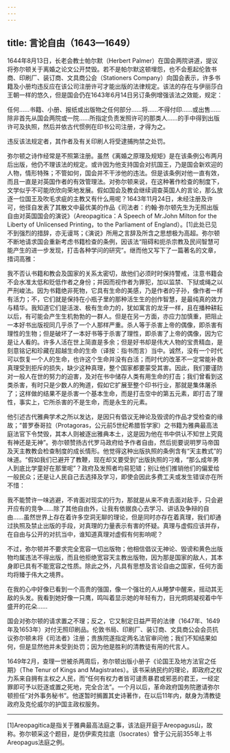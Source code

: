 ```yaml
---
---
---
```

title: 言论自由（1643—1649）
---




1644年8月13日，长老会教士帕尔默（Herbert Palmer）在国会两院讲道，提议将弥尔顿关于离婚之论文公开焚毁。若不是帕尔默这顿埋怨，也不会惹起伦敦书商、印刷厂、装订商、文具商公会（Stationers Company）向国会表示，许多书籍及小册均违反应在该公司注册许可才能出版的法律规定。该法的存在与伊丽莎白王朝一样的悠久，但是国会仍在1643年6月14日另订条例增强该法之效能，规定：

任何……书籍、小册、报纸或出版物之任何部分……将……不得付印……或出售……除非首先从国会两院或一院……所指定负责发照许可的那类人……的手中得到出版许可及执照，然后并依古代惯例在印书公司注册，才得为之。



违反该法规定者，其作者及有关印刷人将受逮捕拘禁之处罚。

弥尔顿之诗作经常是不照第注册。虽然《离婚之原理及规矩》是在该条例公布两月后出版，他仍不理该法的规定。或许因为他支持国会对抗国王，乃是国会新欢迎的人物，情形特殊；不管如何，国会并不干涉他的违法。但是该条例对他一直有效，而且一直是对英国作者的有效管理法。对弥尔顿来说，在这种著作检查的制度下，文学似乎不可能欣欣向荣地发展。假如国会及教会继续调查英国人的言论，那么放逐一位国王及吹毛求疵的主教又有什么用呢？1643年11月24日，未经注册及许可，他径自发表了其散文中最优美的作品《司法者：约翰·弥尔顿先生为无照出版自由对英国国会的演说》（Areopagitica：A Speech of Mr.John Milton for the Liberty of Unlicensed Printing，to the Parliament of England）。[1]此处已见不到强烈的措辞，亦无谩骂；《演说》所用之言辞及所含之思想极为高超。弥尔顿不断地请求国会重新考虑书籍检查的条例，因该法“阻碍和扼杀宗教及民间智慧可能产生的进一步发现，打击各种学问的研究”。继而他又写下了一篇著名的文章，措词高雅：

我不否认书籍和教会及国家的关系太密切，故他们必须时时保持警戒，注意书籍会不会水准太低和贬低作者之身份；并因而视作者为罪犯，加以监禁、下狱或绳之以严刑峻法。因为书籍绝非死物，它具有生命的美感，乃是作者的子孙，像作者一样有活力；不，它们就是保持在小瓶子里的那种活生生的创作智慧，是最纯真的效力与精华。我知道它们是活泼、极有生命力的，犹如寓言的龙牙一样，且在播种耕耘以后，有可能会产生生机勃勃的一群人。但是在另一方面，亦应力加慎重，把阻止一本好书出版视同几乎杀了一个人那样严重。杀人等于杀害上帝的偶像，即杀害有理性的生物；但是破坏了一本好书等于杀害了理性，即杀害了上帝的偶像，因为它是让人看的。许多人活在世上简直是多余；但是好书却是伟大人物的宝贵精血，是刻意铭记和珍藏在超越生命的生命（译按：指书而言）当中。诚然，没有一个时代可以恢复一个人的生命，也许这个生命并没有白活；而时代的改革不一定常能补救真理受到拒斥的损失，缺少这种真理，整个国家都要蒙受其害。因此，我们要谨防对一般人在世的努力的迫害，及对在书中储存人类有用生命的打击；我们曾看到这类杀害，有时只是少数人的殉道，假如它扩展至整个印书行业，那就是集体屠杀了；这样做的结果不是杀害一个基本生命，而是打击空中的第五元素，即打击了理性，事实上，它所杀害的不是生命，而是永生的元素。



他引述古代雅典学术之所以发达，是因只有倡议无神论及毁谤的作品才受检查的缘故；“普罗泰哥拉（Protagoras，公元前5世纪希腊哲学家）之书籍为雅典最高法庭法官下令焚毁，其本人则被逐出雅典本土，这是因为他在书中供认不知世上究竟有神还是无神”。弥尔顿赞扬古代罗马政府给予作者自由，然后扼要说明罗马帝国及天主教教会检查制度的成长情形。他觉得这种出版执照的条例含有“天主教式”的味道。“假如我们已避开了教鞭，现在却又要受到”出版执照的刁难，“那么成年男人到底比学童好在那里呢”？政府及发照者均易犯错；别让他们推销他们的偏爱给一般民众；还是让人民自己去选择及学习，即使会因此多费工夫或发生错误亦在所不惜：

我不能赞许一味逃避，不肯面对现实的行为，那就是从来不肯去面对敌手，只会避开应有的竞争……除了其他自由外，让我有依据良心去学习、讲话及争辩的自由……虽然世界上存在着许多空洞无聊的理论，但是同时亦存在着真理，我们却通过执照及禁止出版的手段，对真理的力量表示有害的怀疑。真理与虚假应该并存，在自由与公开的对抗当中，谁知道真理对虚假有何影响呢？



不过，弥尔顿并不要求完全宽容一切出版物；他相信倡议无神论、毁谤和黄色出版物均属违法不得出版，而且他拒绝宽容天主教出版物，因为那是国家的敌人，其本身即已具有不能宽容之性质。除此之外，凡具有思想及言论自由之国家，任何方面均将臻于伟大之境界。

在我的心中好像已看到一个高贵的强国，像一个强壮的人从睡梦中醒来，摇动其无敌的头发。我看到她好像一只鹰，鸣叫着显示她的年轻有力，目光炯炯凝视着中午盛开的花朵……



国会对弥尔顿的请求置之不理；反之，它又制定日益严苛的法律（1647年、1649年及1653年）对付无照印刷品。伦敦书局、印刷厂、装订商、文具商公会会员抗议弥尔顿未将《司法者》注册；贵族院遂指定两名法官审问他；我们不知结果如何，但是显然他并未受到处罚；因为他是胜利的清教徒有用的代言人。

1649年2月，查理一世被杀两周后，弥尔顿出版小册子《论国王及地方法官之任期》（The Tenur of Kings and Magistrates）。该书采纳民约的理论，即政府之权力系来自拥有主权之人民，而“任何有权力者皆可谴责暴君或邪恶的君王，一经定罪即可予以贬逐或置之死地，完全合法”。一个月以后，革命政府国务院邀请弥尔顿担任“对外事务秘书”。他遂暂时搁置其史诗著作，在以后11年内，献身为清教徒政府及克伦威尔的护国主政权服务。



* * *



[1]Areopagitica是指关于雅典最高法庭之事，该法庭开庭于Areopagus山，故称。弥尔顿采这个题目，是仿伊索克拉底（Isocrates）曾于公元前355年上书Areopagus法庭之例。
